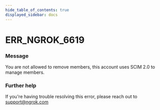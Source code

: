 ```yaml
---
hide_table_of_contents: true
displayed_sidebar: docs
---
```



# ERR_NGROK_6619

### Message

You are not allowed to remove members, this account uses SCIM 2.0 to manage members.

### Further help

If you're having trouble resolving this error, please reach out to [support@ngrok.com](mailto:support@ngrok.com?subject=Help%20with%20ERR_NGROK_6619)

<ErrorDetails error="err_ngrok_6619" />
